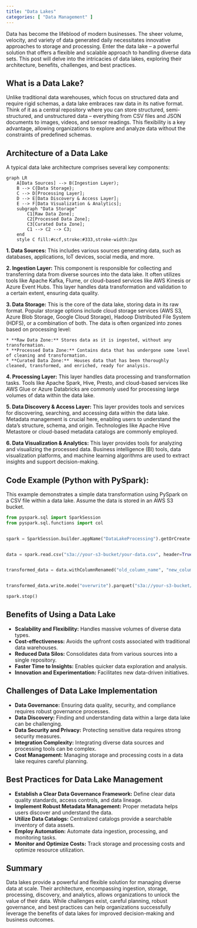 ```yaml
---
title: "Data Lakes"
categories: [ "Data Management" ]
---
```



Data has become the lifeblood of modern businesses.  The sheer volume, velocity, and variety of data generated daily necessitates innovative approaches to storage and processing.  Enter the data lake – a powerful solution that offers a flexible and scalable approach to handling diverse data sets. This post will delve into the intricacies of data lakes, exploring their architecture, benefits, challenges, and best practices.

## What is a Data Lake?

Unlike traditional data warehouses, which focus on structured data and require rigid schemas, a data lake embraces raw data in its native format.  Think of it as a central repository where you can store structured, semi-structured, and unstructured data – everything from CSV files and JSON documents to images, videos, and sensor readings.  This flexibility is a key advantage, allowing organizations to explore and analyze data without the constraints of predefined schemas.

## Architecture of a Data Lake

A typical data lake architecture comprises several key components:

```mermaid
graph LR
    A[Data Sources] --> B(Ingestion Layer);
    B --> C{Data Storage};
    C --> D[Processing Layer];
    D --> E[Data Discovery & Access Layer];
    E --> F[Data Visualization & Analytics];
    subgraph "Data Storage"
        C1[Raw Data Zone];
        C2[Processed Data Zone];
        C3[Curated Data Zone];
        C1 --> C2 --> C3;
    end
    style C fill:#ccf,stroke:#333,stroke-width:2px
```

**1. Data Sources:** This includes various sources generating data, such as databases, applications, IoT devices, social media, and more.

**2. Ingestion Layer:** This component is responsible for collecting and transferring data from diverse sources into the data lake.  It often utilizes tools like Apache Kafka, Flume, or cloud-based services like AWS Kinesis or Azure Event Hubs.  This layer handles data transformation and validation to a certain extent, ensuring data quality.


**3. Data Storage:**  This is the core of the data lake, storing data in its raw format. Popular storage options include cloud storage services (AWS S3, Azure Blob Storage, Google Cloud Storage), Hadoop Distributed File System (HDFS), or a combination of both.  The data is often organized into zones based on processing level:

    * **Raw Data Zone:** Stores data as it is ingested, without any transformation.
    * **Processed Data Zone:** Contains data that has undergone some level of cleaning and transformation.
    * **Curated Data Zone:**  Houses data that has been thoroughly cleaned, transformed, and enriched, ready for analysis.

**4. Processing Layer:** This layer handles data processing and transformation tasks.  Tools like Apache Spark, Hive, Presto, and cloud-based services like AWS Glue or Azure Databricks are commonly used for processing large volumes of data within the data lake.

**5. Data Discovery & Access Layer:**  This layer provides tools and services for discovering, searching, and accessing data within the data lake.  Metadata management is crucial here, enabling users to understand the data's structure, schema, and origin.  Technologies like Apache Hive Metastore or cloud-based metadata catalogs are commonly employed.


**6. Data Visualization & Analytics:** This layer provides tools for analyzing and visualizing the processed data.  Business intelligence (BI) tools, data visualization platforms, and machine learning algorithms are used to extract insights and support decision-making.


## Code Example (Python with PySpark):

This example demonstrates a simple data transformation using PySpark on a CSV file within a data lake.  Assume the data is stored in an AWS S3 bucket.

```python
from pyspark.sql import SparkSession
from pyspark.sql.functions import col


spark = SparkSession.builder.appName("DataLakeProcessing").getOrCreate()


data = spark.read.csv("s3a://your-s3-bucket/your-data.csv", header=True, inferSchema=True)


transformed_data = data.withColumnRenamed("old_column_name", "new_column_name")


transformed_data.write.mode("overwrite").parquet("s3a://your-s3-bucket/transformed_data")

spark.stop()
```

## Benefits of Using a Data Lake

* **Scalability and Flexibility:**  Handles massive volumes of diverse data types.
* **Cost-effectiveness:** Avoids the upfront costs associated with traditional data warehouses.
* **Reduced Data Silos:** Consolidates data from various sources into a single repository.
* **Faster Time to Insights:** Enables quicker data exploration and analysis.
* **Innovation and Experimentation:** Facilitates new data-driven initiatives.


## Challenges of Data Lake Implementation

* **Data Governance:** Ensuring data quality, security, and compliance requires robust governance processes.
* **Data Discovery:**  Finding and understanding data within a large data lake can be challenging.
* **Data Security and Privacy:** Protecting sensitive data requires strong security measures.
* **Integration Complexity:** Integrating diverse data sources and processing tools can be complex.
* **Cost Management:**  Managing storage and processing costs in a data lake requires careful planning.


## Best Practices for Data Lake Management

* **Establish a Clear Data Governance Framework:** Define clear data quality standards, access controls, and data lineage.
* **Implement Robust Metadata Management:**  Proper metadata helps users discover and understand the data.
* **Utilize Data Catalogs:**  Centralized catalogs provide a searchable inventory of data assets.
* **Employ Automation:** Automate data ingestion, processing, and monitoring tasks.
* **Monitor and Optimize Costs:** Track storage and processing costs and optimize resource utilization.


## Summary

Data lakes provide a powerful and flexible solution for managing diverse data at scale.  Their architecture, encompassing ingestion, storage, processing, discovery, and analytics, allows organizations to unlock the value of their data.  While challenges exist, careful planning, robust governance, and best practices can help organizations successfully leverage the benefits of data lakes for improved decision-making and business outcomes.

